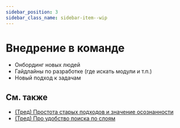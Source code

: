 ```yaml
---
sidebar_position: 3
sidebar_class_name: sidebar-item--wip
---
```



# Внедрение в команде

<WIP ticket="182" />

- Онбординг новых людей
- Гайдлайны по разработке (где искать модули и т.п.)
- Новый подход к задачам

## См. также
- [(Тред) Простота старых подходов и значение осознанности](https://t.me/feature_sliced/3360)
- [(Тред) Про удобство поиска по слоям](https://t.me/feature_sliced/1918)